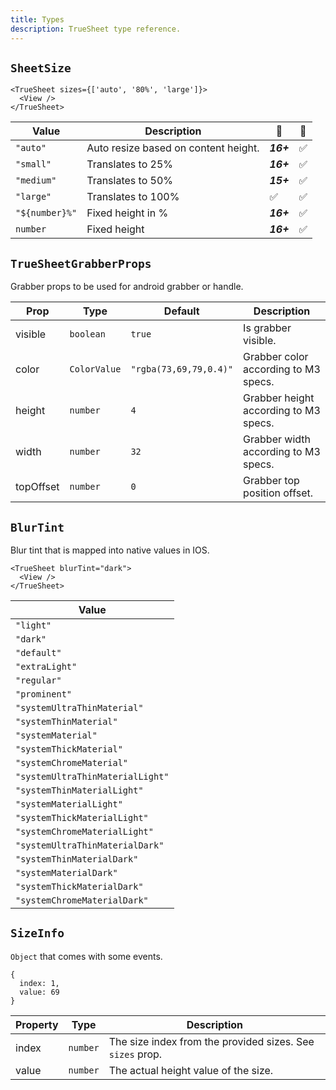 ```yaml
---
title: Types
description: TrueSheet type reference.
---
```


## `SheetSize`

```tsx
<TrueSheet sizes={['auto', '80%', 'large']}>
  <View />
</TrueSheet>
```

| Value | Description | 🍎 | 🤖 |
| - | - | - | - |
| `"auto"` | Auto resize based on content height. | **_16+_** | ✅ |
| `"small"` | Translates to 25% | **_16+_** | ✅ |
| `"medium"` | Translates to 50% | **_15+_** | ✅ |
| `"large"` | Translates to 100% | ✅ | ✅ |
| `"${number}%"` | Fixed height in % | **_16+_** | ✅ |
| `number` | Fixed height | **_16+_** | ✅ |

## `TrueSheetGrabberProps`

Grabber props to be used for android grabber or handle.

| Prop | Type | Default | Description |
| - | - | - | - |
| visible | `boolean` | `true` | Is grabber visible. |
| color | `ColorValue` | `"rgba(73,69,79,0.4)"` | Grabber color according to M3 specs. |
| height | `number` | `4` | Grabber height according to M3 specs. |
| width | `number` | `32` | Grabber width according to M3 specs. |
| topOffset | `number` | `0` | Grabber top position offset. |

## `BlurTint`

Blur tint that is mapped into native values in IOS.

```tsx
<TrueSheet blurTint="dark">
  <View />
</TrueSheet>
```

| Value |
| - |
| `"light"` |
| `"dark"` |
| `"default"` |
| `"extraLight"` |
| `"regular"` |
| `"prominent"` |
| `"systemUltraThinMaterial"` |
| `"systemThinMaterial"` |
| `"systemMaterial"` |
| `"systemThickMaterial"` |
| `"systemChromeMaterial"` |
| `"systemUltraThinMaterialLight"` |
| `"systemThinMaterialLight"` |
| `"systemMaterialLight"` |
| `"systemThickMaterialLight"` |
| `"systemChromeMaterialLight"` |
| `"systemUltraThinMaterialDark"` |
| `"systemThinMaterialDark"` |
| `"systemMaterialDark"` |
| `"systemThickMaterialDark"` |
| `"systemChromeMaterialDark"` |

## `SizeInfo`

`Object` that comes with some events.

```tsx
{
  index: 1,
  value: 69
}
```

| Property | Type | Description |
| - | - | - |
| index | `number` | The size index from the provided sizes. See `sizes` prop. |
| value | `number` | The actual height value of the size. |
